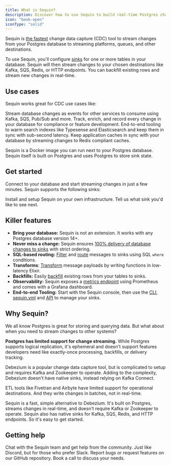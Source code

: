 ```yaml
---
title: What is Sequin?
description: Discover how to use Sequin to build real-time Postgres change data capture pipelines.
icon: "book-open"
iconType: "solid"
---
```


Sequin is [the fastest](/performance) change data capture (CDC) tool to stream changes from your Postgres database to streaming platforms, queues, and other destinations.

To use Sequin, you'll configure [sinks](/reference/sinks/overview) for one or more tables in your database. Sequin will then stream changes to your chosen destinations like Kafka, SQS, Redis, or HTTP endpoints. You can backfill existing rows and stream new changes in real-time.

## Use cases

Sequin works great for CDC use cases like:

<CardGroup cols={2}>
  <Card title="Streaming events" icon="arrow-right" href="/how-to/trigger-automated-workflows">
    Stream database changes as events for other services to consume using Kafka, SQS, Pub/Sub and more.
  </Card>
  <Card title="Audit logging" icon="clipboard-list" href="/how-to/create-audit-logs">
    Track, enrich, and record every change in your database for compliance or feature development.
  </Card>
  <Card title="Search indexing" icon="magnifying-glass" href="/how-to/sync-search-indexes">
    End-to-end tooling to warm search indexes like Typesense and Elasticsearch and keep them in sync with sub-second latency.
  </Card>
  <Card title="Managing caches" icon="memory" href="/how-to/maintain-caches">
    Keep application caches in sync with your database by streaming changes to Redis compliant caches.
  </Card>
</CardGroup>

Sequin is a Docker image you can run next to your Postgres database. Sequin itself is built on Postgres and uses Postgres to store sink state.

## Get started

Connect to your database and start streaming changes in just a few minutes. Sequin supports the following sinks:

<Card title="Run Sequin" icon="docker" href="/running-sequin" horizontal>
    Install and setup Sequin on your own infrastructure.
</Card>

<CardGroup cols={4}>
  <Card title="Azure Event Hubs" img="/images/introduction/azure.png" href="/quickstart/azure-event-hubs" />
  <Card title="AWS SQS" img="/images/introduction/sqs.png" href="/quickstart/sqs" />
  <Card title="AWS SNS" img="/images/introduction/sns.png" href="/quickstart/sns" />
  <Card title="AWS Kinesis" img="/images/introduction/kinesis.png" href="/quickstart/kinesis" />
  <Card title="Elasticsearch" img="/images/introduction/elastic.png" href="/quickstart/elasticsearch" />
  <Card title="GCP Pub/Sub" img="/images/introduction/pub-sub.png" href="/quickstart/gcp-pubsub" />
  <Card title="Kafka" img="/images/introduction/kafka.png" href="/quickstart/kafka" />
  <Card title="Meilisearch" img="/images/introduction/meilisearch.png" href="/quickstart/meilisearch" />
  <Card title="NATS" img="/images/introduction/nats.png" href="/quickstart/nats" />
  <Card title="RabbitMQ" img="/images/introduction/rabbit.png" href="/quickstart/rabbitmq" />
  <Card title="Redis Streams" img="/images/introduction/redis-1.png" href="/quickstart/redis-stream" />
  <Card title="Redis Strings" img="/images/introduction/redis-2.png" href="/quickstart/redis-stream" />
  <Card title="S2" img="/images/introduction/s2.png" href="/quickstart/s2" />
  <Card title="Sequin Stream" img="/images/introduction/sequin-stream.png" href="/quickstart/sequin-stream" />
  <Card title="Typesense" img="/images/introduction/typesense.png" href="/quickstart/typesense" />
  <Card title="Webhooks" img="/images/introduction/webhook.png" href="/quickstart/webhooks" />
</CardGroup>

<Card title="More coming soon" icon="plus" href="https://github.com/sequinstream/sequin/issues" horizontal >
    Tell us what sink you'd like to see next.
</Card>

## Killer features

- **Bring your database:** Sequin is not an extension. It works with any Postgres database version 14+.
- **Never miss a change:** Sequin ensures [100% delivery of database changes to sinks](/concepts/consistency-model) with strict ordering.
- **SQL-based routing:** [Filter](/reference/filters) and [route](/reference/routing) messages to sinks using SQL `where` conditions.
- **Transforms**: [Transform](/reference/transforms) message payloads by writing functions in low-latency Elixir.
- **Backfills:** Easily [backfill](/reference/backfills) existing rows from your tables to sinks.
- **Observability:** Sequin exposes a [metrics endpoint](/reference/metrics) using Prometheus and comes with a Grafana dashboard.
- **End-to-end Tooling:** Start with the Sequin console, then use the [CLI](/reference/cli), [sequin.yml](/reference/sequin-yaml) and [API](/management-api/introduction) to manage your sinks.

## Why Sequin?

We all know Postgres is great for storing and querying data. But what about when you need to stream changes to other systems?

**Postgres has limited support for change streaming.** While Postgres supports logical replication, it's ephemeral and doesn't support features developers need like exactly-once processing, backfills, or delivery tracking.

Debezium is a popular change data capture tool, but is complicated to setup and requires Kafka and Zookeeper to operate. Adding to the complexity, Debezium doesn't have native sinks, instead relying on Kafka Connect.

ETL tools like Fivetran and Airbyte have limited support for operational destinations. And they write changes in batches, not in real-time.

Sequin is a fast, simple alternative to Debezium. It's built on Postgres, streams changes in real-time, and doesn't require Kafka or Zookeeper to operate. Sequin also has native sinks for Kafka, SQS, Redis, and HTTP endpoints. So it's easy to get started.

## Getting help

<Card title="Join our Discord" icon="discord" href="https://discord.gg/BV8wFXvNtY" horizontal>
  Chat with the Sequin team and get help from the community.
</Card>
<Card title="Join our Slack" icon="slack" href="https://join.slack.com/t/sequin-community/shared_invite/zt-37begzach-4aUwR5xt_XgivdvctZDemA" horizontal>
  Just like Discord, but for those who prefer Slack.
</Card>
<Card title="Open an issue" icon="github" href="https://github.com/sequinstream/sequin" horizontal>
  Report bugs or request features on our GitHub repository.
</Card>
<Card title="Schedule a call" icon="phone" href="https://calendly.com/sequin_io/vip-meeting" horizontal>
  Book a call to discuss your needs.
</Card>
